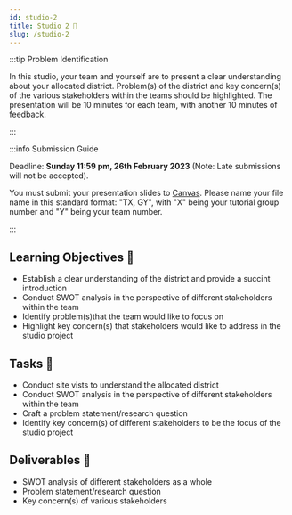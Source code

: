 ```yaml
---
id: studio-2
title: Studio 2 🎤 
slug: /studio-2
---
```





<StudioType type="presentation"/>

:::tip Problem Identification

In this studio, your team and yourself are to present a clear understanding about your allocated district. Problem(s) of the district and key concern(s) of the various stakeholders within the teams should be highlighted. The presentation will be 10 minutes for each team, with another 10 minutes of feedback.

:::

:::info Submission Guide

Deadline: **Sunday 11:59 pm, 26th February 2023** (Note: Late submissions will not be accepted).

You must submit your presentation slides to [Canvas](https://canvas.nus.edu.sg/courses/42112/assignments/22959). Please name your file name in this standard format: "TX, GY", with "X" being your tutorial group number and "Y" being your team number. 

:::

## Learning Objectives 🎯

- Establish a clear understanding of the district and provide a succint introduction
- Conduct SWOT analysis in the perspective of different stakeholders within the team
- Identify problem(s)that the team would like to focus on
- Highlight key concern(s) that stakeholders would like to address in the studio project


## Tasks 🔨
- Conduct site vists to understand the allocated district 
- Conduct SWOT analysis in the perspective of different stakeholders within the team 
- Craft a problem statement/research question
- Identify key concern(s) of different stakeholders to be the focus of the studio project 

## Deliverables 📂 
- SWOT analysis of different stakeholders as a whole
- Problem statement/research question
- Key concern(s) of various stakeholders

